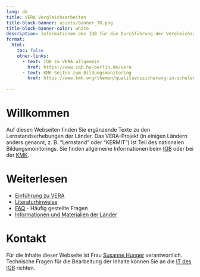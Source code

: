```yaml
---
lang: de
title: VERA Vergleichsarbeiten
title-block-banner: assets/banner_TR.png
title-block-banner-color: white
description: Informationen des IQB für die Durchführung der Vergleichsarbeiten
format:
  html:
    toc: false
    other-links:
      - text: IQB zu VERA allgemein
        href: https://www.iqb.hu-berlin.de/vera
      - text: KMK-Seiten zum Bildungsmonitoring
        href: https://www.kmk.org/themen/qualitaetssicherung-in-schulen/bildungsmonitoring/
    
---
```


# Willkommen

Auf diesen Webseiten finden Sie ergänzende Texte zu den Lernstandserhebungen der Länder. Das VERA-Projekt (in einigen Ländern anders genannt, z. B. "Lernstand" oder "KERMIT") ist Teil des nationalen Bildungsmonitorings. Sie finden allgemeine Informationen beim [IQB](https://www.iqb.hu-berlin.de/vera/) oder bei der [KMK](https://www.kmk.org/themen/qualitaetssicherung-in-schulen/bildungsmonitoring/).

# Weiterlesen

* [Einführung zu VERA](intro/index.qmd)
* [Literaturhinweise](intro/literature.qmd)
* [FAQ](faq.qmd) - Häufig gestellte Fragen
* [Informationen und Materialien der Länder](info_laender.qmd)



# Kontakt

Für die Inhalte dieser Webseite ist Frau [Susanne Hunger](https://www.iqb.hu-berlin.de/institut/staff/?pg=sh) verantwortlich. Technische Fragen für die Bearbeitung der Inhalte können Sie an die [IT des IQB](mailto:iqb-it@hu-berlin.de) richten.
